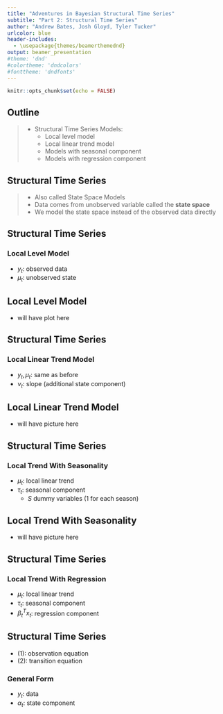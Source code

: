 ```yaml
---
title: "Adventures in Bayesian Structural Time Series"
subtitle: "Part 2: Structural Time Series"
author: "Andrew Bates, Josh Gloyd, Tyler Tucker"
urlcolor: blue
header-includes:
  - \usepackage{themes/beamerthemednd}
output: beamer_presentation
#theme: 'dnd'
#colortheme: 'dndcolors'
#fonttheme: 'dndfonts'
---
```


```r
knitr::opts_chunk$set(echo = FALSE)
```


## Outline

> - Structural Time Series Models:
>     - Local level model
>     - Local linear trend model
>     - Models with seasonal component
>     - Models with regression component


<!-- new slide -->

## Structural Time Series 

> - Also called State Space Models
> - Data comes from unobserved variable called the  **state space**
> - We model the state space instead of the observed data directly


<!-- new slide-->

## Structural Time Series

### Local Level Model

- $y_t$: observed data
- $\mu_t$: unobserved state

\begin{align*}
y_t &= \mu_t + \varepsilon_t  &\varepsilon_t \sim N(0,\sigma^2_{\varepsilon}) \\
\mu_{t+1} &= \mu_t + \xi_t  &\xi_t \sim N(0, \sigma^2_{\xi}) 
\end{align*}


<!-- new slide -->

## Local Level Model

- will have plot here


<!-- new slide -->

## Structural Time Series

### Local Linear Trend Model

- $y_t, \mu_t$: same as before
- $\nu_t$: slope (additional state component)

\begin{align*}
y_t &= \mu_t + \varepsilon_t  &\varepsilon_t \sim N(0, \sigma_{\varepsilon}^2) \\
\mu_{t+1} &= \mu_t + \nu_t + \xi_t  &\xi_t \sim N(0, \sigma_{\xi}^2) \\
\nu_{t+1} &= \nu_t + \zeta_t  &\zeta_t \sim N(0, \sigma_{\zeta}^2)
\end{align*}

<!-- new slide -->

## Local Linear Trend Model

- will have picture here


<!-- new slide -->

## Structural Time Series

### Local Trend With Seasonality

- $\mu_t$: local linear trend
- $\tau_t$: seasonal component
    - $S$ dummy variables (1 for each season)

\begin{align*}
&y_t = \mu_t + \tau_t + \varepsilon_t  &\zeta_t \sim N(0, \sigma^2_{\varepsilon}) \\
&\tau_t = \sum_{s=1}^{S-1} \tau_{t-s} + \omega_t  &\tau_t \sim N(0, \sigma^2_{\omega})
\end{align*}


<!-- new slide -->

## Local Trend With Seasonality

- will have picture here


<!-- new slide -->

## Structural Time Series

### Local Trend With Regression

- $\mu_t$: local linear trend 
- $\tau_t$: seasonal component
- $\beta_t^Tx_t$: regression component

\begin{align*}
&y_t = \mu_t + \tau_t + \beta_t^Tx_t  + \varepsilon_t &\varepsilon_t \sim N(0, \sigma^2_{\varepsilon})
\end{align*}


<!-- new slide-->


## Structural Time Series

- (1): observation equation
- (2): transition equation

### General Form

- $y_t$: data
- $\alpha_t$: state component

\begin{align}
y_t &= Z_t'\alpha_t + \varepsilon_t  &\varepsilon_t \sim N(0, H_t)  \\
\alpha_{t+1} &= T_t\alpha_t + R_t\eta_t  &\eta_t \sim N(0, Q_t) 
\end{align}







